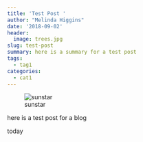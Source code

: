 ```yaml
---
title: 'Test Post '
author: "Melinda Higgins"
date: '2018-09-02'
header:
  image: trees.jpg
slug: test-post
summary: here is a summary for a test post
tags:
  - tag1
categories:
  - cat1
---
```


![sunstar](/post/2018-09-02-test-post_files/sunstar.png)

here is a test post for a blog

today